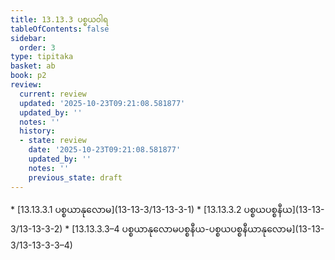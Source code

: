 ```yaml
---
title: 13.13.3 ပစ္စယဝါရ
tableOfContents: false
sidebar:
  order: 3
type: tipitaka
basket: ab
book: p2
review:
  current: review
  updated: '2025-10-23T09:21:08.581877'
  updated_by: ''
  notes: ''
  history:
  - state: review
    date: '2025-10-23T09:21:08.581877'
    updated_by: ''
    notes: ''
    previous_state: draft
---
```



<ReviewStatus review={frontmatter.review} showDetails={true} />

<HypothesisAnnotation frontmatter={frontmatter} />

<DynamicBreadcrumb />



<TableOfContents book="p2" section="13.13.3">
* [13.13.3.1 ပစ္စယာနုလောမ](13-13-3/13-13-3-1)
* [13.13.3.2 ပစ္စယပစ္စနီယ](13-13-3/13-13-3-2)
* [13.13.3.3–4 ပစ္စယာနုလောမပစ္စနီယ-ပစ္စယပစ္စနီယာနုလောမ](13-13-3/13-13-3-3–4)
</TableOfContents>